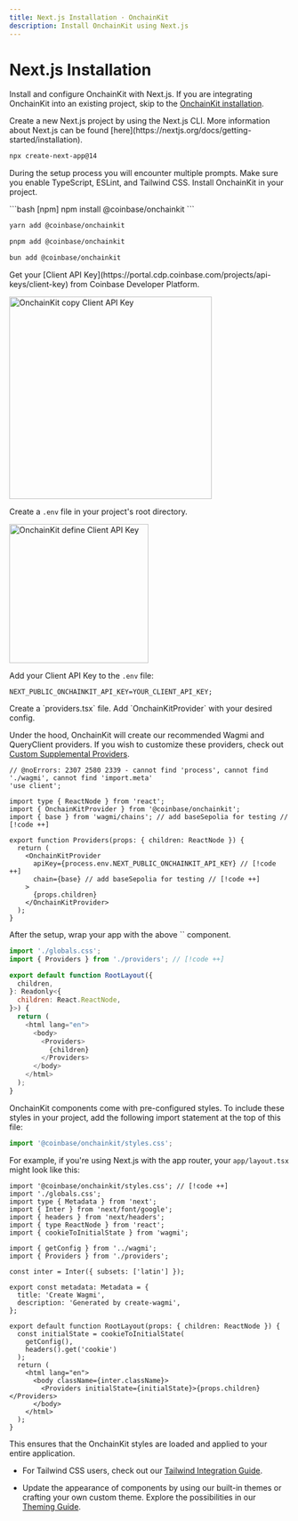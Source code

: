 ```yaml
---
title: Next.js Installation · OnchainKit
description: Install OnchainKit using Next.js
---
```



# Next.js Installation

Install and configure OnchainKit with Next.js.
If you are integrating OnchainKit into an existing project,
skip to the [OnchainKit installation](#install-onchainkit).

<Steps>
  <Step title="Install Next.js">
  Create a new Next.js project by using the Next.js CLI.
  More information about Next.js can be found [here](https://nextjs.org/docs/getting-started/installation).

  ```bash [npm]
  npx create-next-app@14
  ```

  During the setup process you will encounter multiple prompts.
  Make sure you enable TypeScript, ESLint, and Tailwind CSS.
  </Step>
  <Step title="Install OnchainKit">
  Install OnchainKit in your project.

  <CodeGroup>
  ```bash [npm]
  npm install @coinbase/onchainkit
  ```

  ```bash [yarn]
  yarn add @coinbase/onchainkit
  ```

  ```bash [pnpm]
  pnpm add @coinbase/onchainkit
  ```

  ```bash [bun]
  bun add @coinbase/onchainkit
  ```
  </CodeGroup>
  </Step>
  <Step title="Get Your Client API Key">
  Get your [Client API Key](https://portal.cdp.coinbase.com/projects/api-keys/client-key) from Coinbase Developer Platform.

  <img
    alt="OnchainKit copy Client API Key"
    src="/images/onchainkit/copy-api-key-guide.png"
    height="364"
  />

  Create a `.env` file in your project's root directory.

  <img
    alt="OnchainKit define Client API Key"
    src="/images/onchainkit/getting-started-create-env-file.png"
    width="250"
    loading="lazy"
  />

  Add your Client API Key to the `.env` file:

  ```tsx [.env]
  NEXT_PUBLIC_ONCHAINKIT_API_KEY=YOUR_CLIENT_API_KEY;
  ```
  </Step>
  <Step title="Add Providers">
  Create a `providers.tsx` file. Add `OnchainKitProvider` with your desired config.

  Under the hood, OnchainKit will create our recommended Wagmi and QueryClient
  providers. If you wish to customize these providers, check out [Custom
  Supplemental Providers](/builderkits/onchainkit/config/supplemental-providers).

  ```tsx twoslash [providers.tsx]
  // @noErrors: 2307 2580 2339 - cannot find 'process', cannot find './wagmi', cannot find 'import.meta'
  'use client';

  import type { ReactNode } from 'react';
  import { OnchainKitProvider } from '@coinbase/onchainkit';
  import { base } from 'wagmi/chains'; // add baseSepolia for testing // [!code ++]

  export function Providers(props: { children: ReactNode }) {
    return (
      <OnchainKitProvider
        apiKey={process.env.NEXT_PUBLIC_ONCHAINKIT_API_KEY} // [!code ++]
        chain={base} // add baseSepolia for testing // [!code ++]
      >
        {props.children}
      </OnchainKitProvider>
    );
  }
  ```
  </Step>
  <Step title="Wrap your app with <Providers />">
  After the setup, wrap your app with the above `<Providers />` component.

  ```javascript [app.tsx]
  import './globals.css';
  import { Providers } from './providers'; // [!code ++]

  export default function RootLayout({
    children,
  }: Readonly<{
    children: React.ReactNode,
  }>) {
    return (
      <html lang="en">
        <body>
          <Providers> 
            {children}
          </Providers>
        </body>
      </html>
    );
  }
  ```
  </Step>
  <Step title="Add Styles">
  OnchainKit components come with pre-configured styles. To include these styles in your project, add the following import statement at the top of this file:

  ```javascript
  import '@coinbase/onchainkit/styles.css';
  ```

  For example, if you're using Next.js with the app router, your `app/layout.tsx` might look like this:

  ```tsx [layout.tsx]
  import '@coinbase/onchainkit/styles.css'; // [!code ++]
  import './globals.css';
  import type { Metadata } from 'next';
  import { Inter } from 'next/font/google';
  import { headers } from 'next/headers';
  import { type ReactNode } from 'react';
  import { cookieToInitialState } from 'wagmi';

  import { getConfig } from '../wagmi';
  import { Providers } from './providers';

  const inter = Inter({ subsets: ['latin'] });

  export const metadata: Metadata = {
    title: 'Create Wagmi',
    description: 'Generated by create-wagmi',
  };

  export default function RootLayout(props: { children: ReactNode }) {
    const initialState = cookieToInitialState(
      getConfig(),
      headers().get('cookie')
    );
    return (
      <html lang="en">
        <body className={inter.className}>
          <Providers initialState={initialState}>{props.children}</Providers>
        </body>
      </html>
    );
  }
  ```

  This ensures that the OnchainKit styles are loaded and applied to your entire application.

  - For Tailwind CSS users, check out our [Tailwind Integration Guide](/builderkits/onchainkit/guides/tailwind).

  - Update the appearance of components by using our built-in themes or crafting your own custom theme.
    Explore the possibilities in our [Theming Guide](/builderkits/onchainkit/guides/themes).

  </Step>
</Steps>

<StartBuilding />

